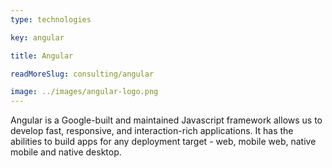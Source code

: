```yaml
---
type: technologies

key: angular

title: Angular

readMoreSlug: consulting/angular

image: ../images/angular-logo.png
---
```


Angular is a Google-built and maintained Javascript framework allows us to develop fast, responsive, and interaction-rich applications. It has the abilities to build apps for any deployment target - web, mobile web, native mobile and native desktop.
